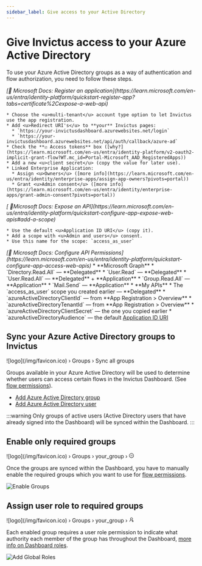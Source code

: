 ```yaml
---
sidebar_label: Give access to your Active Directory
---
```



# Give Invictus access to your Azure Active Directory
To use your Azure Active Directory groups as a way of authentication and flow authorization, you need to follow these steps.

<Walkthrough>
  <Task title="Register an Application for Invictus">
    <em>[🔗 Microsoft Docs: Register an application](https://learn.microsoft.com/en-us/entra/identity-platform/quickstart-register-app?tabs=certificate%2Cexpose-a-web-api)</em>

    * Choose the <u>multi-tenant</u> account type option to let Invictus use the app registration.
    * Add <u>Redirect URI's</u> to **your** Invictus pages:
      * `https://your-invictusdashboard.azurewebsites.net/login`
      * `https://your-invictusdashboard.azurewebsites.net/api/auth/callback/azure-ad`
    * Check the **☑️ Access tokens** box ([why?](https://learn.microsoft.com/en-us/entra/identity-platform/v2-oauth2-implicit-grant-flow?WT.mc_id=Portal-Microsoft_AAD_RegisteredApps))
    * Add a new <u>client secret</u> (copy the value for later use).
    * Linked Enterprise Application:
      * Assign <u>Owners</u> ([more info](https://learn.microsoft.com/en-us/entra/identity/enterprise-apps/assign-app-owners?pivots=portal))
      * Grant <u>Admin consent</u> ([more info](https://learn.microsoft.com/en-us/entra/identity/enterprise-apps/grant-admin-consent?pivots=portal))
  </Task>

  <Task title="Expose an API with scoped permissions">
    <em>[ 🔗Microsoft Docs: Expose an API](https://learn.microsoft.com/en-us/entra/identity-platform/quickstart-configure-app-expose-web-apis#add-a-scope)</em>

    * Use the default <u>Application ID URI</u> (copy it).
    * Add a scope with <u>Admin and users</u> consent.
    * Use this name for the scope: `access_as_user`
  </Task>

  <Task title="Add API permissions">
    <em>[🔗 Microsoft Docs: Configure API Permissions](https://learn.microsoft.com/en-us/entra/identity-platform/quickstart-configure-app-access-web-apis)</em>
    * **Microsoft Graph**
      * `Directory.Read.All` — **Delegated**
      * `User.Read` — **Delegated**
      * `User.Read.All` — **Delegated** + **Application**
      * `Group.Read.All` — **Application**
      * `Mail.Send` — **Application**
    * **My APIs**
      * The `access_as_user` scope you created earlier — **Delegated**
  </Task>

  <Task title="Pass App Registration values to Invictus deployment">
    * `azureActiveDirectoryClientId` — from **App Registration > Overview**
    * `azureActiveDirectoryTenantId` — from **App Registration > Overview**
    * `azureActiveDirectoryClientSecret` — the one you copied earlier
    * `azureActiveDirectoryAudience` — the default <u>Application ID URI</u>
  </Task>

</Walkthrough>

## Sync your Azure Active Directory groups to Invictus <OnlyAdminsBadge/>
<nav class="custom-breadcrumb">
  <span class="breadcrumb-item no-padding">
    ![logo](/img/favicon.ico)
  </span>
  <span>›</span>
  <span class="breadcrumb-item">Groups</span>
  <span>›</span>
  <span class="breadcrumb-item active">Sync all groups</span>
</nav>

Groups available in your Azure Active Directory will be used to determine whether users can access certain flows in the Invictus Dashboard. (See [flow permissions](../flows/01_add.mdx#permissions-)).

* [Add Azure Active Directory group](https://learn.microsoft.com/en-us/entra/fundamentals/how-to-manage-groups)
* [Add Azure Active Directory user](https://learn.microsoft.com/en-us/entra/fundamentals/how-to-create-delete-users)

:::warning
Only groups of active users (Active Directory users that have already signed into the Dashboard) will be synced within the Dashboard.
:::

## Enable only required groups <OnlyAdminsBadge/>
<nav class="custom-breadcrumb">
  <span class="breadcrumb-item no-padding">
    ![logo](/img/favicon.ico)
  </span>
  <span>›</span>
  <span class="breadcrumb-item">Groups</span>
  <span>›</span>
  <span class="breadcrumb-item">your_group</span>
  <span>›</span>
  <span class="breadcrumb-item active"><svg stroke="currentColor" fill="currentColor" stroke-width="0" viewBox="0 0 1024 1024" aria-hidden="true" focusable="false" height="1em" width="1em" xmlns="http://www.w3.org/2000/svg"><path d="M512 64C264.6 64 64 264.6 64 512s200.6 448 448 448 448-200.6 448-448S759.4 64 512 64zm0 820c-205.4 0-372-166.6-372-372s166.6-372 372-372 372 166.6 372 372-166.6 372-372 372zm-88-532h-48c-4.4 0-8 3.6-8 8v304c0 4.4 3.6 8 8 8h48c4.4 0 8-3.6 8-8V360c0-4.4-3.6-8-8-8zm224 0h-48c-4.4 0-8 3.6-8 8v304c0 4.4 3.6 8 8 8h48c4.4 0 8-3.6 8-8V360c0-4.4-3.6-8-8-8z"></path></svg></span>
</nav>

Once the groups are synced within the Dashboard, you have to manually enable the required groups which you want to use for [flow permissions](../flows/01_add.mdx#permissions-).

![Enable Groups](/images/dashboard/Groups/groups-disable-action.png)

## Assign user role to required groups <OnlyAdminsBadge/>
<nav class="custom-breadcrumb">
  <span class="breadcrumb-item no-padding">
    ![logo](/img/favicon.ico)
  </span>
  <span>›</span>
  <span class="breadcrumb-item">Groups</span>
  <span>›</span>
  <span class="breadcrumb-item">your_group</span>
  <span>›</span>
  <span class="breadcrumb-item active"><svg stroke="currentColor" fill="currentColor" stroke-width="0" t="1569683921137" viewBox="0 0 1024 1024" version="1.1" aria-hidden="true" focusable="false" height="1em" width="1em" xmlns="http://www.w3.org/2000/svg"><defs></defs><path d="M759 335c0-137-111-248-248-248S263 198 263 335c0 82.8 40.6 156.2 103 201.2-0.4 0.2-0.7 0.3-0.9 0.4-44.7 18.9-84.8 46-119.3 80.6-34.5 34.5-61.5 74.7-80.4 119.5C146.9 780.5 137 827 136 874.8c-0.1 4.5 3.5 8.2 8 8.2h59.9c4.3 0 7.9-3.5 8-7.8 2-77.2 32.9-149.5 87.6-204.3C356 614.2 431 583 511 583c137 0 248-111 248-248zM511 507c-95 0-172-77-172-172s77-172 172-172 172 77 172 172-77 172-172 172zM616 728h264c4.4 0 8-3.6 8-8v-56c0-4.4-3.6-8-8-8H703.5l47.2-60.1c1.1-1.4 1.7-3.2 1.7-4.9 0-4.4-3.6-8-8-8h-72.6c-4.9 0-9.5 2.3-12.6 6.1l-68.5 87.1c-4.4 5.6-6.8 12.6-6.8 19.8 0.1 17.7 14.4 32 32.1 32zM856 792H592c-4.4 0-8 3.6-8 8v56c0 4.4 3.6 8 8 8h176.5l-47.2 60.1c-1.1 1.4-1.7 3.2-1.7 4.9 0 4.4 3.6 8 8 8h72.6c4.9 0 9.5-2.3 12.6-6.1l68.5-87.1c4.4-5.6 6.8-12.6 6.8-19.8-0.1-17.7-14.4-32-32.1-32z"></path></svg></span>
</nav>

Each enabled group requires a user role permission to indicate what authority each member of the group has throughout the Dashboard, [more info on Dashboard roles](../security/03_roles.md).

![Add Global Roles](/images/dashboard/Groups/groups-permissions-action.png)
